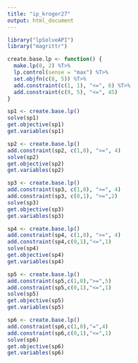 ```yaml
---
title: "ip_kroger27"
output: html_document
---
```

```r
library("lpSolveAPI")
library("magrittr")
```
```r
create.base.lp <- function() {
  make.lp(0, 2) %T>%
  lp.control(sense = "max") %T>%
  set.objfn(c(8, 5)) %T>%
  add.constraint(c(1, 1), "<=", 6) %T>%
  add.constraint(c(9, 5), "<=", 45)
}
```

```r
sp1 <- create.base.lp()
solve(sp1)
get.objective(sp1)
get.variables(sp1)
```

```r
sp2 <- create.base.lp()
add.constraint(sp2, c(1,0), ">=", 4)
solve(sp2)
get.objective(sp2)
get.variables(sp2)
```

```r
sp3 <- create.base.lp()
add.constraint(sp3, c(1,0), ">=", 4)
add.constraint(sp3, c(0,1), ">=",2)
solve(sp3)
get.objective(sp3)
get.variables(sp3)
```

```r
sp4 <- create.base.lp()
add.constraint(sp4, c(1,0), ">=", 4)
add.constraint(sp4,c(0,1),"<=",1)
solve(sp4)
get.objective(sp4)
get.variables(sp4)
```

```r
sp5 <- create.base.lp()
add.constraint(sp5,c(1,0),">=",5)
add.constraint(sp5,c(0,1),"<=",1)
solve(sp5)
get.objective(sp5)
get.variables(sp5)
```

```r
sp6 <- create.base.lp()
add.constraint(sp6,c(1,0),"=",4)
add.constraint(sp6,c(0,1),"<=",1)
solve(sp6)
get.objective(sp6)
get.variables(sp6)
```







